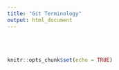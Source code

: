 ```yaml
---
title: "Git Terminology"
output: html_document
---
```


<br>
<br>

```r
knitr::opts_chunk$set(echo = TRUE)
```


